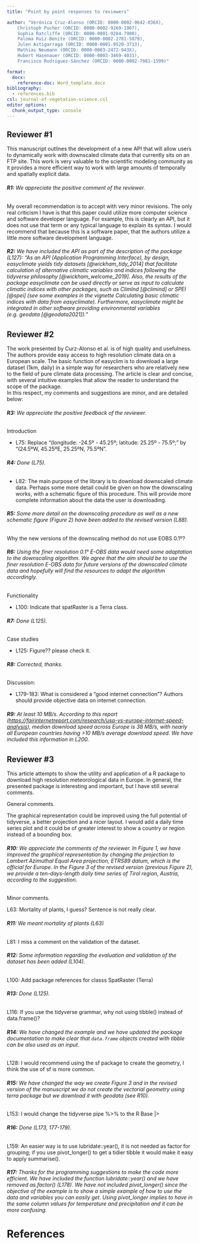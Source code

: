 ```yaml
---
title: "Point by point responses to reviewers"

author: "Verónica Cruz-Alonso (ORCID: 0000-0002-0642-036X), 
    Christoph Pucher (ORCID: 0000-0002-9269-1907), 
    Sophia Ratcliffe (ORCID: 0000-0001-9284-7900),
    Paloma Ruiz-Benito (ORCID: 0000-0002-2781-5870),
    Julen Astigarraga (ORCID: 0000-0001-9520-3713),
    Mathias Neumann (ORCID: 0000-0003-2472-943X),
    Hubert Hasenauer (ORCID: 0000-0003-3469-4031),
    Francisco Rodríguez-Sánchez (ORCID: 0000-0002-7981-1599)"

format: 
  docx: 
    reference-doc: Word_template.docx
bibliography: 
  - references.bib
csl: journal-of-vegetation-science.csl
editor_options: 
  chunk_output_type: console
---
```


## **Reviewer #1**

This manuscript outlines the development of a new API that will allow users to dynamically work with downscaled climate data that currently sits on an FTP site. This work is very valuable to the scientific modeling community as it provides a more efficient way to work with large amounts of temporally and spatially explicit data.

###### **R1:** We appreciate the positive comment of the reviewer.

My overall recommendation is to accept with very minor revisions. The only real criticism I have is that this paper could utilize more computer science and software developer language. For example, this is clearly an API, but it does not use that term or any typical language to explain its syntax. I would recommend that because this is a software paper, that the authors utilize a little more software development language.

###### **R2:** We have included the API as part of the description of the package (L127): "As an API (Application Programming Interface), by design, easyclimate yields tidy datasets [@wickham_tidy_2014] that facilitate calculation of alternative climatic variables and indices following the tidyverse philosophy [@wickham_welcome_2019]. Also, the results of the package easyclimate can be used directly or serve as input to calculate climatic indices with other packages, such as ClimInd [@climind] or SPEI [@spei] (see some examples in the vignette Calculating basic climatic indices with data from easyclimate). Furthermore, easyclimate might be integrated in other software providing environmental variables (e.g. geodata [@geodata2021])."

## **Reviewer #2**

The work presented by Curz-Alonso et al. is of high quality and usefulness. The authors provide easy access to high resolution climate data on a European scale. The basic function of easyclim is to download a large dataset (1km, daily) in a simple way for researchers who are relatively new to the field of pure climate data processing. The article is clear and concise, with several intuitive examples that allow the reader to understand the scope of the package.\
In this respect, my comments and suggestions are minor, and are detailed below:

###### **R3:** We appreciate the positive feedback of the reviewer.

Introduction

-   L75: Replace "(longitude: -24.5º - 45.25º; latitude: 25.25º - 75.5º;" by "(24.5ºW, 45.25ºE, 25.25ºN, 75.5ºN".

###### **R4:** Done (L75).

-   L82: The main purpose of the library is to download downscaled climate data. Perhaps some more detail could be given on how the downscaling works, with a schematic figure of this procedure. This will provide more complete information about the data the user is downloading.

###### **R5:** Some more detail on the downscaling procedure as well as a new schematic figure (Figure 2) have been added to the revised version (L88).

Why the new versions of the downscaling method do not use EOBS 0.1º?

###### **R6:** Using the finer resolution 0.1° E-OBS data would need some adaptation to the downscaling algorithm. We agree that the aim should be to use the finer resolution E-OBS data for future versions of the downscaled climate data and hopefully will find the resources to adapt the algorithm accordingly.

Functionality

-   L100: Indicate that spatRaster is a Terra class.

###### **R7:** Done (L125).

Case studies

-   L125: Figure?? please check it.

###### **R8:** Corrected, thanks.

Discussion:

-   L179-183: What is considered a "good internet connection"? Authors should provide objective data on internet connection.

###### **R9:** At least 10 MB/s. According to this report (<https://fairinternetreport.com/research/usa-vs-europe-internet-speed-analysis>), median download speed across Europe is 38 MB/s, with nearly all European countries having \>10 MB/s average download speed. We have included this information in L200.

## Reviewer #3

This article attempts to show the utility and application of a R package to download high resolution meteorological data in Europe. In general, the presented package is interesting and important, but I have still several comments.

General comments.

The graphical representation could be improved using the full potential of tidyverse, a better projection and a nicer layout. I would add a daily time series plot and it could be of greater interest to show a country or region instead of a bounding box.

###### **R10:** We appreciate the comments of the reviewer. In Figure 1, we have improved the graphical representation by changing the projection to Lambert Azimuthal Equal Area projection, ETRS89 datum, which is the official for Europe. In the Figure 3 of the revised version (previous Figure 2), we provide a ten-days-length daily time series of Tirol region, Austria, according to the suggestion.

Minor comments.

L63: Mortality of plants, I guess? Sentence is not really clear.

###### **R11:** We meant mortality of plants (L63)

L81: I miss a comment on the validation of the dataset.

###### **R12:** Some information regarding the evaluation and validation of the dataset has been added (L104).

L100: Add package references for classs SpatRaster (Terra)

###### **R13:** Done (L125).

L116: If you use the tidyverse grammar, why not using tibble() instead of data.frame()?

###### **R14:** We have changed the example and we have updated the package documentation to make clear that `data.frame` objects created with tibble can be also used as an input.

L128: I would recommend using the sf package to create the geometry, I think the use of sf is more common.

###### **R15:** We have changed the way we create Figure 3 and in the revised version of the manuscript we do not create the vectorial geometry using *terra* package but we download it with *geodata* (see R10).

L153: I would change the tidyverse pipe %\>% to the R Base \|\>

###### **R16:** Done (L173, 177-179).

L159: An easier way is to use lubridate::year(), it is not needed as factor for grouping; if you use pivot_longer() to get a tidier tibble it would make it easy to apply summarise().

###### **R17:** Thanks for the programming suggestions to make the code more efficient. We have included the function lubridate::year() and we have removed as.factor() (L178). We have not included pivot_longer() since the objective of the example is to show a simple example of how to use the data and variables you can easily get. Using pivot_longer implies to have in the same column values for temperature and precipitation and it can be more confusing.

# References

::: {#refs}
:::
